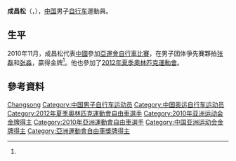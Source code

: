 {{Infobox 單車選手
| ridername     = 成昌松
| image          = 
| image_size     = 
| caption        = 
| fullname       = 
| nickname       = 
| date_of_birth  = {{birth_date_and_age|1985|4|11}}<ref name="廣州亞運">{{cite web|title=场地自行车 - 成昌松 - 简历|url=http://www.gz2010.cn/info/CHN_CHN/ZB/ZBB101A_CT@@@@@@@@@@@@@@@CHN_number=200312.html|publisher=2010年广州亚运会官方网站}}{{zh-cn}}</ref>
| place_of_birth = {{CHN}}
| height         = {{height|m=1.75}}<ref name="廣州亞運"/>
| weight         = {{weight|kg=84}}<ref name="廣州亞運"/>
| country        = {{CHN}}
| currentteam    = 
| discipline     = 
| role           = 車手
| ridertype      = 场地自行车 
| amateuryears   = 
| amateurteams   = 
| proyears       = 
| proteams       = 
| majorwins      = 
| medaltemplates = 
{{MedalCountry|{{CHN}}}}
{{MedalSport | 男子[[單車|單車]]}}
{{MedalCompetition | [[亞洲運動會|亞洲運動會]]}}
{{MedalGold | [[2010年亞洲運動會|2010年 廣州]] | [[2010年亞洲運動會自行車比賽|團體爭先賽]]}}
{{MedalCompetition | [[亞洲單車錦標賽|亞洲單車錦標賽]]}}
{{MedalGold | [[2010年亞洲單車錦標賽|2010年 夏爾迦]] | 團體爭先賽}}
{{MedalGold | [[2011年亞洲單車錦標賽|2011年 呵叻]] | 團體爭先賽}}
{{MedalGold | [[2012年亞洲單車錦標賽|2012年 吉隆坡]] |團體爭先賽 }}
| updated        = 
}}
'''成昌松'''（{{lang|en|'''CHENG Changsong'''}}，{{bd|1985年|4月11日|catIdx=C成}}），[[中国|中国]]男子[[自行车|自行车]]運動員。

==生平==
2010年11月，成昌松代表[[2010年亞洲運動會中國代表團|中國]]參加[[2010年亞洲運動會自行車比賽|亞運會自行車比賽]]，在男子团体爭先賽夥拍[[张磊_(自行车运动员)|张磊]]和[[张淼_(自行车运动员)|张淼]]，贏得金牌<ref name="廣州亞運"/>。他也參加了[[2012年夏季奧林匹克運動會|2012年夏季奧林匹克運動會]]。

==參考資料==
{{reflist}}

{{DEFAULTSORT:CHENG Changsong}}
[[Category:成姓|Changsong]]
[[Category:中国男子自行车运动员|Category:中国男子自行车运动员]]
[[Category:中国奥运自行车运动员|Category:中国奥运自行车运动员]]
[[Category:2012年夏季奧林匹克運動會自由車選手|Category:2012年夏季奧林匹克運動會自由車選手]]
[[Category:2010年亚洲运动会金牌得主|Category:2010年亚洲运动会金牌得主]]
[[Category:2010年亞洲運動會自由車選手|Category:2010年亞洲運動會自由車選手]]
[[Category:中国亚洲运动会金牌得主|Category:中国亚洲运动会金牌得主]]
[[Category:亞洲運動會自由車獎牌得主|Category:亞洲運動會自由車獎牌得主]]